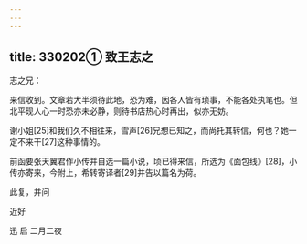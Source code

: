```yaml
---
---
---
```

title: 330202① 致王志之
---




志之兄：

来信收到。文章若大半须待此地，恐为难，因各人皆有琐事，不能各处执笔也。但北平现人心一时恐亦未必静，则待书店热心时再出，似亦无妨。

谢小姐[25]和我们久不相往来，雪声[26]兄想已知之，而尚托其转信，何也？她一定不来干[27]这种事情的。

前函要张天翼君作小传并自选一篇小说，顷已得来信，所选为《面包线》[28]，小传亦寄来，今附上，希转寄译者[29]并告以篇名为荷。

此复，并问

近好

迅 启 二月二夜